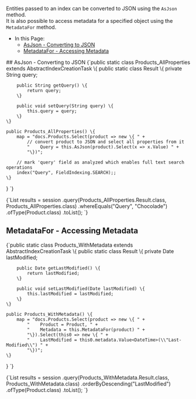 
<Admonition type="note" title="">

Entities passed to an index can be converted to JSON using the `AsJson` method.  
It is also possible to access metadata for a specified object using the `MetadataFor` method.  

* In this Page:  
   * [AsJson - Converting to JSON](../indexes/converting-to-json-and-accessing-metadata.mdx#asjson---converting-to-json)  
   * [MetadataFor - Accessing Metadata](../indexes/converting-to-json-and-accessing-metadata.mdx#metadatafor---accessing-metadata)  

</Admonition>
## AsJson - Converting to JSON

<TabItem value="indexes_1" label="indexes_1">
<CodeBlock language="java">
{`public static class Products_AllProperties extends AbstractIndexCreationTask \{
    public static class Result \{
        private String query;

        public String getQuery() \{
            return query;
        \}

        public void setQuery(String query) \{
            this.query = query;
        \}
    \}

    public Products_AllProperties() \{
        map = "docs.Products.Select(product => new \{ " +
            // convert product to JSON and select all properties from it
            "    Query = this.AsJson(product).Select(x => x.Value) " +
            "\})";

        // mark 'query' field as analyzed which enables full text search operations
        index("Query", FieldIndexing.SEARCH);;
    \}
\}
`}
</CodeBlock>
</TabItem>

<TabItem value="indexes_2" label="indexes_2">
<CodeBlock language="java">
{`List<Product> results = session
    .query(Products_AllProperties.Result.class, Products_AllProperties.class)
    .whereEquals("Query", "Chocolade")
    .ofType(Product.class)
    .toList();
`}
</CodeBlock>
</TabItem>



## MetadataFor - Accessing Metadata

<TabItem value="indexes_3" label="indexes_3">
<CodeBlock language="java">
{`public static class Products_WithMetadata extends AbstractIndexCreationTask \{
    public static class Result \{
        private Date lastModified;

        public Date getLastModified() \{
            return lastModified;
        \}

        public void setLastModified(Date lastModified) \{
            this.lastModified = lastModified;
        \}
    \}

    public Products_WithMetadata() \{
        map = "docs.Products.Select(product => new \{ " +
            "    Product = Product, " +
            "    Metadata = this.MetadataFor(product) " +
            "\}).Select(this0 => new \{ " +
            "    LastModified = this0.metadata.Value<DateTime>(\\"Last-Modified\\") " +
            "\})";
    \}
\}
`}
</CodeBlock>
</TabItem>

<TabItem value="indexes_4" label="indexes_4">
<CodeBlock language="java">
{`List<Product> results = session
    .query(Products_WithMetadata.Result.class, Products_WithMetadata.class)
    .orderByDescending("LastModified")
    .ofType(Product.class)
    .toList();
`}
</CodeBlock>
</TabItem>




